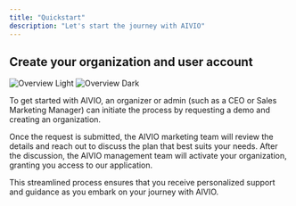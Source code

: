 ```yaml
---
title: "Quickstart"
description: "Let's start the journey with AIVIO"
---
```


## Create your organization and user account

<img
  className="block rounded-2xl shadow-lg dark:hidden"
  src="/images/request-demo.png"
  alt="Overview Light"
/>
<img
  className="hidden rounded-2xl shadow-lg dark:block"
  src="/images/request-demo.png"
  alt="Overview Dark"
/>

To get started with AIVIO, an organizer or admin (such as a CEO or Sales Marketing Manager) can initiate the process by requesting a demo and creating an organization.

Once the request is submitted, the AIVIO marketing team will review the details and reach out to discuss the plan that best suits your needs. After the discussion, the AIVIO management team will activate your organization, granting you access to our application.

This streamlined process ensures that you receive personalized support and guidance as you embark on your journey with AIVIO.
